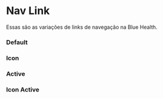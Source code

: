 

<Meta of={Story} />

# Nav Link

Essas são as variações de links de navegação na Blue Health.

### Default

<Canvas of={Story.Default} />

### Icon

<Canvas of={Story.Icon} />

### Active

<Canvas of={Story.Active} />

### Icon Active

<Canvas of={Story.IconActive} />